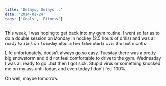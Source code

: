 ```yaml
---
title: 'Delays, Delays...'
date: '2014-01-24'
tags: ['Goals', 'Fitness']
---
```


This week, I was hoping to get back into my gym routine. I went so far as to do a double session on Monday in hockey (2.5 hours of drills) and was all ready to start on Tuesday after a few false starts over the last month.

Life unfortunately, doesn't always go so easy. Tuesday there was a pretty big snowstorm and did not feel comfortable to drive to the gym. Wednesday I was all ready to go…but then I got sick. Stupid virus or something knocked me on my ass until today, and even today I don't feel 100%.

Oh well, maybe tomorrow.
